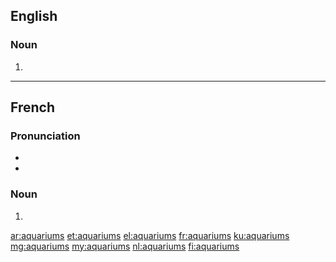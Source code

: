 {{also|Aquariums|aquàriums}}
==English==

===Noun===
{{head|en|noun plural form}}

# {{plural of|aquarium|lang=en}}

----

==French==

===Pronunciation===
* {{IPA|/a.kwa.ʁjɔm/|lang=fr}}
* {{homophones|lang=fr|aquarium}}

===Noun===
{{head|fr|noun plural form|g=m}}

# {{plural of|aquarium|lang=fr}}

[[ar:aquariums]]
[[et:aquariums]]
[[el:aquariums]]
[[fr:aquariums]]
[[ku:aquariums]]
[[mg:aquariums]]
[[my:aquariums]]
[[nl:aquariums]]
[[fi:aquariums]]